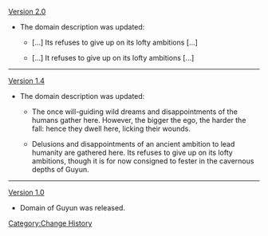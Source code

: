 [[Version 2.0]]
*The domain description was updated:
**{{Color|Old description:}} [...] <span class="bg-highlight">Its</span> refuses to give up on its lofty ambitions [...]
**{{Color|New description:}} [...] <span class="bg-highlight">It</span> refuses to give up on its lofty ambitions [...]
----
[[Version 1.4]]
*The domain description was updated:
**{{Color|Old description:}} The once will-guiding wild dreams and disappointments of the humans gather here.  However, the bigger the ego,  the harder the fall: hence they dwell here, licking their wounds.
**{{Color|New description:}} Delusions and disappointments of an ancient ambition to lead humanity are gathered here. Its refuses to give up on its lofty ambitions, though it is for now consigned to fester in the cavernous depths of Guyun.
----
[[Version 1.0]]
*Domain of Guyun was released.
<noinclude>[[Category:Change History]]</noinclude>